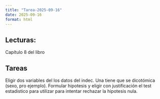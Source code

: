 ```yaml
---
title: "Tarea-2025-09-16"
date: 2025-09-16
format: html
---
```




## Lecturas:

Capítulo 8 del libro

## Tareas

Eligir dos variables del los datos del indec. Una tiene que se dicotómica (sexo, pro ejemplo). Formular hipotesis y eligir con justificación el test estadistico para utilizar para intentar rechazar la hipotesis nula. 
